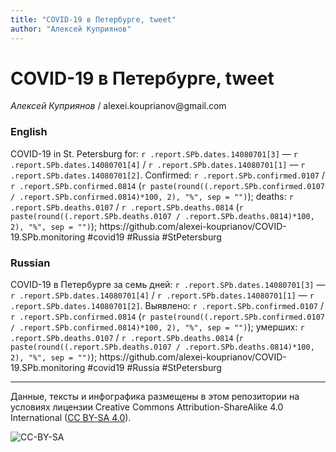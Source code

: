 ```yaml
---
title: "COVID-19 в Петербурге, tweet"
author: "Алексей Куприянов"
---
```


# COVID-19 в Петербурге, tweet

*Алексей Куприянов* / alexei.kouprianov@gmail.com

### English

<!-- COVID-19 in St. Petersburg for: `r .report.SPb.dates.14080701[3]` --- `r .report.SPb.dates.14080701[4]` / `r .report.SPb.dates.14080701[1]` --- `r .report.SPb.dates.14080701[2]`. Сonfirmed: `r .report.SPb.confirmed.0107` / `r .report.SPb.confirmed.0814` (`r paste(round((.report.SPb.confirmed.0107 / .report.SPb.confirmed.0814)*100, 2), "%", sep = "")`); hospitalized: `r #.report.SPb.hospitalized.today.0107` /  `r #.report.SPb.hospitalized.today.0814` (`r #paste(round((.report.SPb.hospitalized.today.0107 / .report.SPb.hospitalized.today.0814)*100, 2), "%", sep = "")`); deaths: `r .report.SPb.deaths.0107` / `r .report.SPb.deaths.0814` (`r paste(round((.report.SPb.deaths.0107 / .report.SPb.deaths.0814)*100, 2), "%", sep = "")`); https://github.com/alexei-kouprianov/COVID-19.SPb.monitoring #covid19 #Russia #StPetersburg -->
COVID-19 in St. Petersburg for: `r .report.SPb.dates.14080701[3]` --- `r .report.SPb.dates.14080701[4]` / `r .report.SPb.dates.14080701[1]` --- `r .report.SPb.dates.14080701[2]`. Сonfirmed: `r .report.SPb.confirmed.0107` / `r .report.SPb.confirmed.0814` (`r paste(round((.report.SPb.confirmed.0107 / .report.SPb.confirmed.0814)*100, 2), "%", sep = "")`); deaths: `r .report.SPb.deaths.0107` / `r .report.SPb.deaths.0814` (`r paste(round((.report.SPb.deaths.0107 / .report.SPb.deaths.0814)*100, 2), "%", sep = "")`); https://github.com/alexei-kouprianov/COVID-19.SPb.monitoring #covid19 #Russia #StPetersburg

### Russian

<!-- COVID-19 в Петербурге за семь дней: `r .report.SPb.dates.14080701[3]` --- `r .report.SPb.dates.14080701[4]` / `r .report.SPb.dates.14080701[1]` --- `r .report.SPb.dates.14080701[2]`. Выявлено: `r .report.SPb.confirmed.0107` / `r .report.SPb.confirmed.0814` (`r paste(round((.report.SPb.confirmed.0107 / .report.SPb.confirmed.0814)*100, 2), "%", sep = "")`); госпитализировано: `r #.report.SPb.hospitalized.today.0107` /  `r #.report.SPb.hospitalized.today.0814` (`r #paste(round((.report.SPb.hospitalized.today.0107 / .report.SPb.hospitalized.today.0814)*100, 2), "%", sep = "")`); умерших: `r .report.SPb.deaths.0107` / `r .report.SPb.deaths.0814` (`r paste(round((.report.SPb.deaths.0107 / .report.SPb.deaths.0814)*100, 2), "%", sep = "")`); https://github.com/alexei-kouprianov/COVID-19.SPb.monitoring #covid19 #Russia #StPetersburg -->
COVID-19 в Петербурге за семь дней: `r .report.SPb.dates.14080701[3]` --- `r .report.SPb.dates.14080701[4]` / `r .report.SPb.dates.14080701[1]` --- `r .report.SPb.dates.14080701[2]`. Выявлено: `r .report.SPb.confirmed.0107` / `r .report.SPb.confirmed.0814` (`r paste(round((.report.SPb.confirmed.0107 / .report.SPb.confirmed.0814)*100, 2), "%", sep = "")`); умерших: `r .report.SPb.deaths.0107` / `r .report.SPb.deaths.0814` (`r paste(round((.report.SPb.deaths.0107 / .report.SPb.deaths.0814)*100, 2), "%", sep = "")`); https://github.com/alexei-kouprianov/COVID-19.SPb.monitoring #covid19 #Russia #StPetersburg

---

Данные, тексты и инфографика размещены в этом репозитории на условиях лицензии Creative Commons Attribution-ShareAlike 4.0 International ([CC BY-SA 4.0](https://creativecommons.org/licenses/by-sa/4.0/)).

![](../misc/CC-BY-SA-icon.png "CC-BY-SA")
